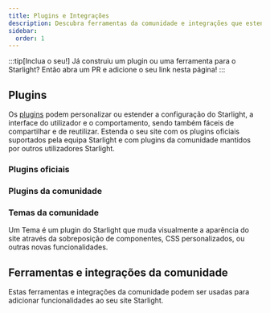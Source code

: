 ```yaml
---
title: Plugins e Integrações
description: Descubra ferramentas da comunidade e integrações que estendem o Starlight!
sidebar:
  order: 1
---
```


:::tip[Inclua o seu!]
Já construiu um plugin ou uma ferramenta para o Starlight?
Então abra um PR e adicione o seu link nesta página!
:::

## Plugins

Os [plugins](/pt-pt/reference/plugins/) podem personalizar ou estender a configuração do Starlight, a interface do utilizador e o comportamento, sendo também fáceis de compartilhar e de reutilizar.
Estenda o seu site com os plugins oficiais suportados pela equipa Starlight e com plugins da comunidade mantidos por outros utilizadores Starlight.

### Plugins oficiais

<CardGrid>
	<LinkCard
		href="/pt-pt/guides/site-search/#algolia-docsearch"
		title="Algolia DocSearch"
		description="Substitua o fornecedor de pesquisa Pagefind pelo Algolia DocSearch."
	/>
</CardGrid>

### Plugins da comunidade

<CardGrid>
	<LinkCard
		href="https://github.com/HiDeoo/starlight-links-validator"
		title="starlight-links-validator"
		description="Verifique links incorretos nas suas páginas do Starlight."
	/>
	<LinkCard
		href="https://github.com/HiDeoo/starlight-typedoc"
		title="starlight-typedoc"
		description="Crie páginas Starlight a partir de TypeScript utilizando o TypeDoc."
	/>
	<LinkCard
		href="https://github.com/HiDeoo/starlight-blog"
		title="starlight-blog"
		description="Adicione um blog ao seu site de documentação."
	/>
	<LinkCard
		href="https://github.com/HiDeoo/starlight-openapi"
		title="starlight-openapi"
		description="Crie páginas de documentação a partir de especificações OpenAPI/Swagger."
	/>
	<LinkCard
		href="https://github.com/HiDeoo/starlight-obsidian"
		title="starlight-obsidian"
		description="Publique cofres de Obsidian no seu site Starlight."
	/>
	<LinkCard
		href="https://astro-ghostcms.xyz/intro/starlight/install/"
		title="starlight-ghostcms"
		description="Adicione os artigos do seu blog GhostCMS ao lado das páginas Starlight."
	/>
	<LinkCard
		href="https://github.com/HiDeoo/starlight-image-zoom"
		title="starlight-image-zoom"
		description="Adicione funções de zoom à sua documentação do Starlight."
	/>
	<LinkCard
		href="https://github.com/lorenzolewis/starlight-utils"
		title="starlight-utils"
		description="Estenda o Starlight com uma coleção de utilitários comuns."
	/>
	<LinkCard
		href="https://github.com/trueberryless/starlight-view-modes"
		title="starlight-view-modes"
		description="Adicione a capacidade de mostrar diferentes formas de visualização no seu website de documentação."
	/>
	<LinkCard
		href="https://github.com/HiDeoo/starlight-versions"
		title="starlight-versions"
		description="Acrescente a versão às páginas da sua documentação Starlight."
	/>
	<LinkCard
		href="https://inox-tools.fryuni.dev/star-warp"
		title="star-warp"
		description="Acelere a pesquisa de resultados na sua documentação."
	/>
	<LinkCard
		href="https://github.com/HiDeoo/starlight-heading-badges"
		title="starlight-heading-badges"
		description="Adicione distintivos aos cabeçalhos de Markdown e MDX."
	/>
	<LinkCard
		href="https://github.com/Fevol/starlight-site-graph"
		title="starlight-site-graph"
		description="Adicione um mapa interativo do site à barra lateral das suas páginas."
	/>
	<LinkCard
		href="https://github.com/HiDeoo/starlight-sidebar-topics"
		title="starlight-sidebar-topics"
		description="Divida a sua documentação em secções diferentes cada uma com a sua barra lateral."
	/>
	<LinkCard
		href="https://github.com/trueberryless-org/starlight-sidebar-topics-dropdown"
		title="starlight-sidebar-topics-dropdown"
		description="Divida as suas páginas de documentação em várias sub-páginas e alterne entre elas através de um menu na barra lateral."
	/>
	<LinkCard
		href="https://github.com/trueberryless-org/starlight-cooler-credit"
		title="starlight-cooler-credit"
		description="Adicione os créditos do Starlight ou Astro no fundo da tabela de conteúdos."
	/>
	<LinkCard
		href="https://github.com/trueberryless-org/starlight-contributor-list"
		title="starlight-contributor-list"
		description="Apresente uma lista de todos os contribuidores do seu projeto."
	/>
</CardGrid>

### Temas da comunidade

Um Tema é um plugin do Starlight que muda visualmente a aparência do site através da sobreposição de componentes, CSS personalizados, ou outras
novas funcionalidades.

<CardGrid>
	<LinkCard
		href="https://github.com/HiDeoo/starlight-theme-rapide"
		title="starlight-theme-rapide"
		description="Tema do Starlight inspirado no tema Vitesse do Visual Studio Code."
	/>
	<LinkCard
		href="https://github.com/Fevol/starlight-theme-obsidian"
		title="starlight-theme-obsidian"
		description="Tema do Starlight inspirado em sites com o tema Obsidian Publish."
	/>
	<LinkCard
		href="https://github.com/TheOtterlord/catppuccin-starlight"
		title="catppuccin-starlight"
		description="Tema em tons de pastel suave para o Starlight"
	/>
</CardGrid>

## Ferramentas e integrações da comunidade


Estas ferramentas e integrações da comunidade podem ser usadas para adicionar funcionalidades ao seu site Starlight.

<CardGrid>
	<LinkCard
		href="https://www.feelback.dev/blog/new-astro-starlight-integration/"
		title="FeelBack"
		description="Adicione um sistema de feedback de utilizador às páginas da documentação."
	/>
	<LinkCard
		href="https://github.com/val-town/notion-to-astro"
		title="notion-to-astro"
		description="Converta exportações do Notion para documentos do Starlight"
	/>
	<LinkCard
		href="https://github.com/mattjennings/astro-live-code"
		title="astro-live-code"
		description="Apresente blocos de código MDX como componentes interativos"
	/>
	<LinkCard
		href="https://github.com/HiDeoo/starlight-i18n"
		title="starlight-i18n"
		description="Extensão para o Visual Studio Code que ajuda a traduzir páginas do Starlight."
	/>
	<LinkCard
		href="https://github.com/HiDeoo/starlight-package-managers"
		title="starlight-package-managers"
		description="Mostra de forma rápida comandos npm relacionados para vários gestores de packages."
	/>
	<LinkCard
		href="https://github.com/HiDeoo/starlight-showcases"
		title="starlight-showcases"
		description="Conjunto de componentes do Starlight para construir páginas de demonstração."
	/>
	<LinkCard
		href="https://github.com/HiDeoo/generator-starlight-plugin"
		title="@hideoo/starlight-plugin"
		description="A generator to quickly scaffold Starlight plugins."
	/>
</CardGrid>
